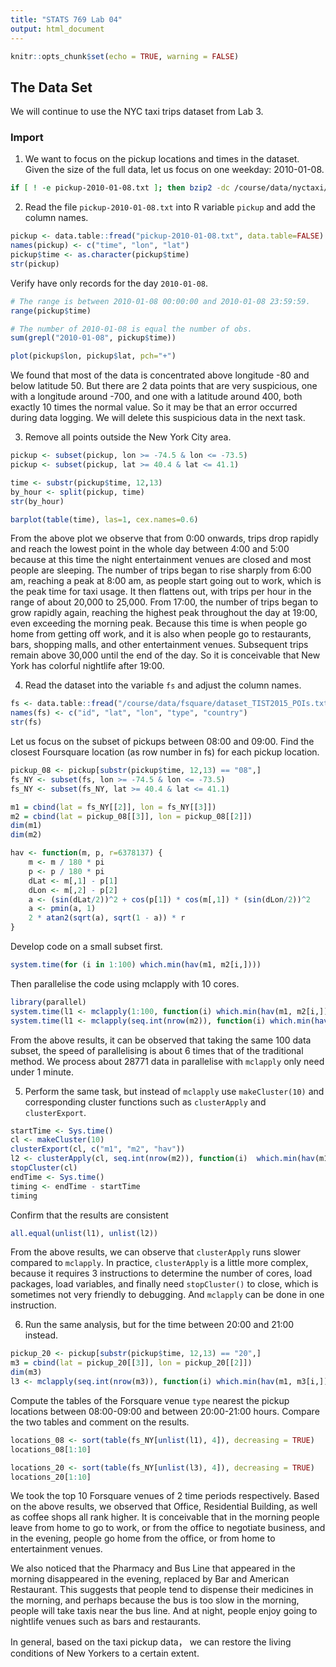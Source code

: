 ---
title: "STATS 769 Lab 04"
output: html_document
---

```{r setup, include=FALSE}
knitr::opts_chunk$set(echo = TRUE, warning = FALSE)
```

## The Data Set

We will continue to use the NYC taxi trips dataset from Lab 3.

### Import

1. We want to focus on the pickup locations and times in the dataset. Given the size of the full data, let us focus on one weekday: 2010-01-08.

```{bash}
if [ ! -e pickup-2010-01-08.txt ]; then bzip2 -dc /course/data/nyctaxi/csv/yellow_tripdata_2010-01.csv.bz2 | awk -F, '{print $2","$6","$7}' | grep "2010-01-08 *" > pickup-2010-01-08.txt; fi
```

2. Read the file ```pickup-2010-01-08.txt``` into R variable ```pickup``` and add the column names.

```{r}
pickup <- data.table::fread("pickup-2010-01-08.txt", data.table=FALSE)
names(pickup) <- c("time", "lon", "lat")
pickup$time <- as.character(pickup$time)
str(pickup)
```

Verify have only records for the day ```2010-01-08```.

```{r}
# The range is between 2010-01-08 00:00:00 and 2010-01-08 23:59:59.
range(pickup$time)
```

```{r}
# The number of 2010-01-08 is equal the number of obs.
sum(grepl("2010-01-08", pickup$time))
```

```{r}
plot(pickup$lon, pickup$lat, pch="+")
```

We found that most of the data is concentrated above longitude -80 and below latitude 50. But there are 2 data points that are very suspicious, one with a longitude around -700, and one with a latitude around 400, both exactly 10 times the normal value. So it may be that an error occurred during data logging. We will delete this suspicious data in the next task.

3. Remove all points outside the New York City area.

```{r}
pickup <- subset(pickup, lon >= -74.5 & lon <= -73.5)
pickup <- subset(pickup, lat >= 40.4 & lat <= 41.1)
```

```{r}
time <- substr(pickup$time, 12,13)
by_hour <- split(pickup, time)
str(by_hour)
```

```{r}
barplot(table(time), las=1, cex.names=0.6)
```

From the above plot we observe that from 0:00 onwards, trips drop rapidly and reach the lowest point in the whole day between 4:00 and 5:00 because at this time the night entertainment venues are closed and most people are sleeping.
The number of trips began to rise sharply from 6:00 am, reaching a peak at 8:00 am, as people start going out to work, which is the peak time for taxi usage.
It then flattens out, with trips per hour in the range of about 20,000 to 25,000. From 17:00, the number of trips began to grow rapidly again, reaching the highest peak throughout the day at 19:00, even exceeding the morning peak. Because this time is when people go home from getting off work, and it is also when people go to restaurants, bars, shopping malls, and other entertainment venues. Subsequent trips remain above 30,000 until the end of the day. So it is conceivable that New York has colorful nightlife after 19:00.

4. Read the dataset into the variable ```fs``` and adjust the column names.

```{r}
fs <- data.table::fread("/course/data/fsquare/dataset_TIST2015_POIs.txt", data.table=FALSE)
names(fs) <- c("id", "lat", "lon", "type", "country")
str(fs)
```

Let us focus on the subset of pickups between 08:00 and 09:00. Find the closest Foursquare location (as row number in fs) for each pickup location.

```{r}
pickup_08 <- pickup[substr(pickup$time, 12,13) == "08",]
fs_NY <- subset(fs, lon >= -74.5 & lon <= -73.5)
fs_NY <- subset(fs_NY, lat >= 40.4 & lat <= 41.1)
```

```{r}
m1 = cbind(lat = fs_NY[[2]], lon = fs_NY[[3]])
m2 = cbind(lat = pickup_08[[3]], lon = pickup_08[[2]])
dim(m1)
dim(m2)
```

```{r}
hav <- function(m, p, r=6378137) {
    m <- m / 180 * pi
    p <- p / 180 * pi
    dLat <- m[,1] - p[1]
    dLon <- m[,2] - p[2]
    a <- (sin(dLat/2))^2 + cos(p[1]) * cos(m[,1]) * (sin(dLon/2))^2
    a <- pmin(a, 1)
    2 * atan2(sqrt(a), sqrt(1 - a)) * r
}
```

Develop code on a small subset first.

```{r}
system.time(for (i in 1:100) which.min(hav(m1, m2[i,])))
```

Then parallelise the code using mclapply with 10 cores.

```{r}
library(parallel)
system.time(l1 <- mclapply(1:100, function(i) which.min(hav(m1, m2[i,])), mc.cores=10))
system.time(l1 <- mclapply(seq.int(nrow(m2)), function(i) which.min(hav(m1, m2[i,])), mc.cores=10))
```

From the above results, it can be observed that taking the same 100 data subset, the speed of parallelising is about 6 times that of the traditional method. We process about 28771 data in parallelise with ```mclapply``` only need under 1 minute.

5. Perform the same task, but instead of ```mclapply``` use ```makeCluster(10)``` and corresponding cluster functions such as ```clusterApply``` and ```clusterExport```.

```{r}
startTime <- Sys.time()
cl <- makeCluster(10)
clusterExport(cl, c("m1", "m2", "hav"))
l2 <- clusterApply(cl, seq.int(nrow(m2)), function(i)  which.min(hav(m1, m2[i,])))
stopCluster(cl)
endTime <- Sys.time()
timing <- endTime - startTime
timing
```

Confirm that the results are consistent

```{r}
all.equal(unlist(l1), unlist(l2))
```

From the above results, we can observe that ```clusterApply``` runs slower compared to ```mclapply```. In practice, ```clusterApply``` is a little more complex, because it requires 3 instructions to determine the number of cores, load packages, load variables, and finally need ```stopCluster()``` to close, which is sometimes not very friendly to debugging. And ```mclapply``` can be done in one instruction.

6. Run the same analysis, but for the time between 20:00 and 21:00 instead.

```{r}
pickup_20 <- pickup[substr(pickup$time, 12,13) == "20",]
m3 = cbind(lat = pickup_20[[3]], lon = pickup_20[[2]])
dim(m3)
l3 <- mclapply(seq.int(nrow(m3)), function(i) which.min(hav(m1, m3[i,])), mc.cores=10)
```

Compute the tables of the Forsquare venue ```type``` nearest the pickup locations between 08:00-09:00 and between 20:00-21:00 hours. Compare the two tables and comment on the results.

```{r}
locations_08 <- sort(table(fs_NY[unlist(l1), 4]), decreasing = TRUE)
locations_08[1:10]
```

```{r}
locations_20 <- sort(table(fs_NY[unlist(l3), 4]), decreasing = TRUE)
locations_20[1:10]
```

We took the top 10 Forsquare venues of 2 time periods respectively. Based on the above results, we observed that Office, Residential Building, as well as coffee shops all rank higher. It is conceivable that in the morning people leave from home to go to work, or from the office to negotiate business, and in the evening, people go home from the office, or from home to entertainment venues.

We also noticed that the Pharmacy and Bus Line that appeared in the morning disappeared in the evening, replaced by Bar and  American Restaurant. This suggests that people tend to dispense their medicines in the morning, and perhaps because the bus is too slow in the morning, people will take taxis near the bus line. And at night, people enjoy going to nightlife venues such as bars and restaurants.

In general, based on the taxi pickup data， we can restore the living conditions of New Yorkers to a certain extent.








